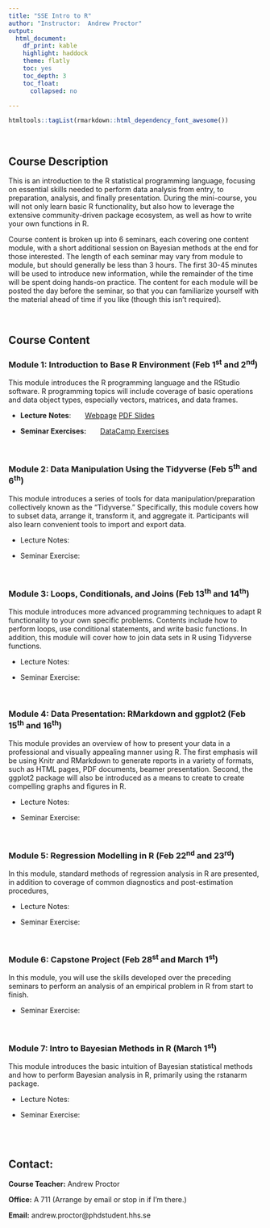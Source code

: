 ```yaml
---
title: "SSE Intro to R"
author: "Instructor:  Andrew Proctor"
output: 
  html_document:
    df_print: kable
    highlight: haddock
    theme: flatly
    toc: yes
    toc_depth: 3
    toc_float:
      collapsed: no
   
---
```

```r
htmltools::tagList(rmarkdown::html_dependency_font_awesome())
```

<br>

## Course Description

This is an introduction to the R statistical programming language, focusing on
essential skills needed to perform data analysis from entry, to preparation, analysis,
and finally presentation.  During the mini-course, you will not only learn basic
R functionality, but also how to leverage the extensive community-driven package 
ecosystem, as well as how to write your own functions in R.

Course content is broken up into 6 seminars, each covering one content module,
with a short additional session on Bayesian methods at the end for those 
interested. The length of each seminar may vary from module to module, but should 
generally be less than 3 hours.  The first 30-45 minutes will be used to introduce 
new information, while the remainder of the time will be spent doing hands-on 
practice.  The content for each module will be posted the day before the seminar,
so that you can familiarize yourself with the material ahead of time if you like 
(though this isn't required).

<br>

## Course Content

### **Module 1:**  Introduction to Base R Environment (Feb 1^st^ and 2^nd^)

This module introduces the R programming language and the RStudio software.  R 
programming topics will include coverage of basic operations
and data object types, especially vectors, matrices, and data frames.

- **Lecture** **Notes**:   \ \ \ \ \ 
<a class="btn btn-primary" href="https://andrewproctor.github.io/rminicourse/module1.html" role="button">Webpage</a> 
<a class="btn btn-primary" href="https://andrewproctor.github.io/rminicourse/baseRlecture.pdf" role="button">PDF Slides</a> 

- **Seminar Exercises:**   \ \ \ \ \   <a class="btn btn-primary" href="https://www.datacamp.com/courses/6356" role="button">DataCamp Exercises</a>


<br>


### **Module 2:**  Data Manipulation Using the Tidyverse (Feb 5^th^ and 6^th^)

This module introduces a series of tools for data manipulation/preparation 
collectively known as the "Tidyverse."  Specifically, this module covers how to 
subset data, arrange it, transform it, and aggregate it.  Participants will also 
learn convenient tools to import and export data.

  - Lecture Notes: 
  
  - Seminar Exercise:
  
  <br>


### **Module 3:**  Loops, Conditionals, and Joins (Feb 13^th^ and 14^th^)

This module introduces more advanced programming techniques to adapt R 
functionality to your own specific problems.  Contents include how to
perform loops, use conditional statements, and write basic functions.  In 
addition, this module will cover how to join data sets in R using 
Tidyverse functions.

  - Lecture Notes: 
  
  - Seminar Exercise:

<br>


### **Module 4:**  Data Presentation:  RMarkdown and ggplot2 (Feb 15^th^ and 16^th^)

This module provides an overview of how to present your data in a professional and 
visually appealing manner using R.  The first emphasis will be using Knitr and
RMarkdown to generate reports in a variety of formats, such as HTML pages, PDF 
documents, beamer presentation.  Second, the ggplot2 package will also be 
introduced as a means to create to create compelling graphs and figures in R.

  - Lecture Notes:
  
  - Seminar Exercise:

<br>


### **Module 5:** Regression Modelling in R (Feb 22^nd^ and 23^rd^)

In this module, standard methods of regression analysis in R are presented, in 
addition to coverage of common diagnostics and post-estimation procedures,

  - Lecture Notes: 
  
  - Seminar Exercise:
  
 <br>
 

### **Module 6:**  Capstone Project (Feb 28^st^ and March 1^st^)

In this module, you will use the skills developed over the preceding seminars to
perform an analysis of an empirical problem in R from start to finish.

  - Seminar Exercise:

<br>


### **Module 7:**  Intro to Bayesian Methods in R (March 1^st^)

This module introduces the basic intuition of Bayesian statistical methods and how
to perform Bayesian analysis in R, primarily using the rstanarm package.

  - Lecture Notes:
  
  - Seminar Exercise:
  

<br>
<br>


## Contact:

   **Course Teacher:**  Andrew Proctor
  
   **Office:**  A 711 (Arrange by email or stop in if I'm there.)
  
   **Email:**  andrew.proctor@phdstudent.hhs.se

